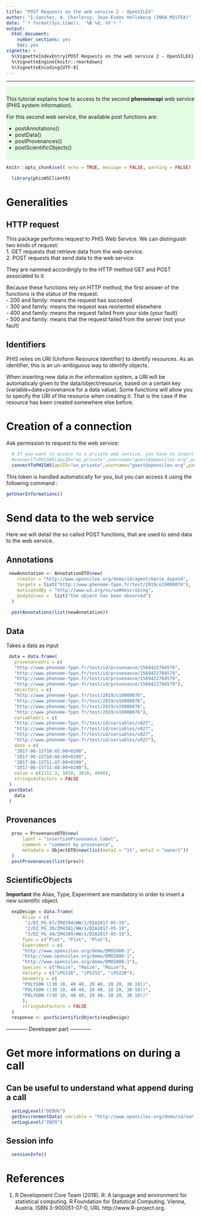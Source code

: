 ```yaml
---
title: "POST Requests on the web service 2 - OpenSILEX"
author: "I.Sanchez, A. Charleroy, Jean-Eudes Hollebecq (INRA MISTEA)"
date: "`r format(Sys.time(), '%B %d, %Y')`"
output:
  html_document:
    number_sections: yes
    toc: yes
vignette: >
  %\VignetteIndexEntry{POST Requests on the web service 2 - OpenSILEX}
  %\VignetteEngine{knitr::rmarkdown}
  %\VignetteEncoding{UTF-8}
---
```


<!---
Program  : postRequestsWS2.Rmd
Author   : J-E.HOLLEBECQ (MISTEA)
Objective: a vignette for phisWSClientR library
           an introduction to requesting the phenomeapi (phis web service) WS2
Creation : 15/01/2020
Update   : 04/02/2020
-->

***

<div style="background-color:rgba(0, 255, 0,0.1); text-align:left; vertical-align: center; padding:10px 0;">
This tutorial explains how to access to the second **phenomeapi** web service (PHIS system information).

For this second web service, the available post functions are:

*  postAnnotations()
*  postData()
<!-- *  postDataset()
*  postEvents() -->
<!-- *  postMethods() -->
*  postProvenances() 
*  postScientificObjects()
<!-- *  postSensors()
*  postTraits()
*  postUnits()
*  postVariables()
*  postVectors() -->
</div>
```r
knitr::opts_chunk$set( echo = TRUE, message = FALSE, warning = FALSE)
```


```r
  library(phisWSClientR)
```

# Generalities

## HTTP request
This package performs request to PHIS Web Service. We can distinguish two kinds of request:  
1.  GET requests that retrieve data from the web service.  
2.  POST requests that send data to the web service.  

They are nammed accordingly to the HTTP method GET and POST associated to it.

Because these functions rely on HTTP method, the first answer of the functions is the status of the request:  
- 200 and family: means the request has succeded  
- 300 and family: means the request was reoriented elsewhere  
- 400 and family: means the request failed from your side (your fault)  
- 500 and family: means that the request failed from the server (not your fault)  

## Identifiers

PHIS relies on URI (Uniform Resource Identifier) to identify resources. As an identifier, this is an un-ambiguous way to identify objects.  

When inserting new data in the information system, a URI will be automaticaly given to the data/object/resource, based on a certain key (variable+date+provenance for a data value). Some functions will allow you to specify the URI of the resource when creating it. That is the case if the resource has been created somewhere else before.

# Creation of a connection

Ask permission to request to the web service:

```r
  # If you want to access to a private web service, you have to insert the address of the WS and the port
  #connectToPHISWS(apiID="ws_private",username="guest@opensilex.org",password="guest", url = "www.opensilex.org/openSilexAPI/rest/")
  connectToPHISWS(apiID="ws_private",username="guest@opensilex.org",password="guest", url = "http://www.opensilex.org/openSilexSandBoxAPI/rest/")
```

This token is handled automatically for you, but you can access it using the following command :

```r
getUserInformations()
```

# Send data to the web service

Here we will detail the so called POST functions, that are used to send data to the web service.

## Annotations

```r
 newAnnotation <- AnnotationDTO$new(
    creator = "http://www.opensilex.org/demo/id/agent/marie_dupond",
    targets = list("http://www.phenome-fppn.fr/test/2019/o19000074"),
    motivatedBy = "http://www.w3.org/ns/oa#describing",
    bodyValues =  list("the object has been observed")
  )
 
  postAnnotations(list(newAnnotation))
```

## Data

Takes a data as input

```r

 data = data.frame(
   provenanceUri = c(
   "http://www.phenome-fppn.fr/test/id/provenance/1569422784579",
   "http://www.phenome-fppn.fr/test/id/provenance/1569422784579",
   "http://www.phenome-fppn.fr/test/id/provenance/1569422784579",
   "http://www.phenome-fppn.fr/test/id/provenance/1569422784579"),
   objectUri = c(
   "http://www.phenome-fppn.fr/test/2019/o19000076",
   "http://www.phenome-fppn.fr/test/2019/o19000076",
   "http://www.phenome-fppn.fr/test/2019/o19000076",
   "http://www.phenome-fppn.fr/test/2019/o19000076"),
   variableUri = c(
   "http://www.phenome-fppn.fr/test/id/variables/v027",
   "http://www.phenome-fppn.fr/test/id/variables/v027",
   "http://www.phenome-fppn.fr/test/id/variables/v027",
   "http://www.phenome-fppn.fr/test/id/variables/v027"),
   date = c(
   "2017-06-15T10:45:00+0200",
   "2017-06-15T10:46:00+0200",
   "2017-06-15T11:47:00+0200",
   "2017-06-15T11:48:00+0200"),
   value = c(1111.3, 1010, 3030, 4040),
   stringsAsFactors = FALSE
 )
 postData(
   data
 )
```

<!-- ## Events	

```r
  postEvents(    
    rdfType = "http://www.opensilex.org/vocabulary/oeev#MoveFrom",
    concernedItemsUris = list("http://www.opensilex.org/demo/2018/o18000076"),
    date = "2017-09-08T12:00:00+01:00",
    properties = list(
      rdfType = "http://xmlns.com/foaf/0.1/Agent",
      relation = "http://www.opensilex.org/vocabulary/2018#hasContact",
      value= "http://www.opensilex.org/demo/id/agent/guest_phis"
    ),
    description = "The description of your event",
    creator = "http://www.opensilex.org/demo/id/agent/guest_phis"
  )
``` 
-->
## Provenances	

```r
  prov = ProvenanceDTO$new(
      label = "insertionProvenance_label",
      comment = "comment my provenance",
      metadata = ObjectDTO$new(list(meta1 = "15", meta2 = "owner1"))
  )
  postProvenances(list(prov))
```

## ScientificObjects	

**Important** the Alias, Type, Experiment are mandatory in order to insert a new scientific object.

```r
  expDesign = data.frame(
      Alias = c(
       "1/DZ_PG_67/ZM4394/WW/1/DIA2017-05-19",
       "2/DZ_PG_30/ZM4361/WW/1/DIA2017-05-19",
       "3/DZ_PG_49/ZM4389/WW/1/DIA2017-05-19"),
      Type = c("Plot", "Plot", "Plot"),
      Experiment = c(
      "http://www.opensilex.org/demo/DMO2000-1", 
      "http://www.opensilex.org/demo/DMO2000-1", 
      "http://www.opensilex.org/demo/DMO2000-1"),
      Species = c("Maize", "Maize", "Maize"), 
      Variety = c("iPG310", "iPG152", "iPG228"),
      Geometry = c(
      "POLYGON ((30 10, 40 40, 20 40, 10 20, 30 10))",
      "POLYGON ((30 10, 40 40, 20 40, 10 20, 30 10))",
      "POLYGON ((30 10, 40 40, 20 40, 10 20, 30 10))"
      ),
      stringsAsFactors = FALSE
  )
  response <- postScientificObjects(expDesign)
```

<!-- ## Sensors	

```r
postSensors(rdfType = "http://www.opensilex.org/vocabulary/oeso#Spectrometer",
            label = "Sensor_label",
            brand = "Sensor_brand",model = "Sensor_model",serialNumber = "",
            inServiceDate = "2017-06-15",dateOfPurchase = "2017-06-15",
            dateOfLastCalibration = "2017-06-15",personInCharge = "admin@opensilex.org"
)
``` 

 ## Traits

```r
  postTraits(
   label = "insertionTrait_label",
   comment = "comment my trait",
   ontologiesReferences = list(property = "http://www.w3.org/2004/02/skos/core#closeMatch",
                   object = "http://www.cropontology.org/rdf/CO_715:0000139",
                   seeAlso = "http://www.cropontology.org/ontology/CO_715/")
                   )
```
## Methods	

```r
  postMethods(
    uri = "http://www.opensilex.org/demo/id/units/m016",
  label = "insertionmethod_label",
  comment = "comment my method",
  ontologiesReferences = list(
     property = "http://www.w3.org/2004/02/skos/core#closeMatch",
     object = "http://www.cropontology.org/rdf/CO_715:0000139",
     seeAlso = "http://www.cropontology.org/ontology/CO_715/")
  )
```
-->


<!-- ## Units	

```r
  postUnits(
   label = "insertionUnit_label",
   comment = "comment my unit",
   ontologiesReferences = list(property = "http://www.w3.org/2004/02/skos/core#closeMatch",
                   object = "http://www.cropontology.org/rdf/CO_715:0000139",
                   seeAlso = "http://www.cropontology.org/ontology/CO_715/")
                   )
                   
```

## Variables	

```r
postVariables(uri="http://www.opensilex.org/demo/id/variables/v0042",
              label = "insertionVariable_label",
              comment = "comment my variable",
              ontologiesReferences = list(
                property = "http://www.w3.org/2004/02/skos/core#closeMatch",
                object = "http://www.cropontology.org/rdf/CO_715:0000139",
                seeAlso = "http://www.cropontology.org/ontology/CO_715/"),
              trait = "http://www.opensilex.org/demo/id/traits/t010", 
              method = "http://www.opensilex.org/demo/id/methods/m010", 
              unit = "http://www.opensilex.org/demo/id/units/u007")
  
``` 

## Vectors

```r
postVectors(
  uri="http://www.opensilex.org/demo/2019/v1909",
  rdfType = "http://www.opensilex.org/vocabulary/oeso#UAV",
  label = "Vector_label",
  brand = "Vector_brand",
  serialNumber = "1477",
  inServiceDate = "2017-06-15",
  dateOfPurchase = "2017-06-15",
  personInCharge = "admin@opensilex.org"
)
```
-->

 
 ------------ Developper part  ------------  
 
# Get more informations on during a call
## Can be useful to understand what append during a call
```r
  setLogLevel("DEBUG")
  getEnvironmentData( variable = "http://www.opensilex.org/demo/id/variables/v050", pageSize=50)
  setLogLevel("INFO")
```
## Session info

```r
  sessionInfo()
```

# References
1. R Development Core Team (2018). R: A language and environment for statistical computing. R Foundation for
      Statistical Computing, Vienna, Austria. ISBN 3-900051-07-0, URL http://www.R-project.org.